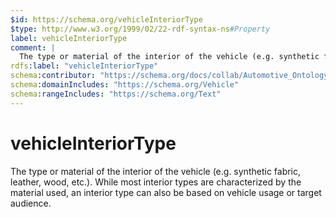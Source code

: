 ```yaml
---
$id: https://schema.org/vehicleInteriorType
$type: http://www.w3.org/1999/02/22-rdf-syntax-ns#Property
label: vehicleInteriorType
comment: |
  The type or material of the interior of the vehicle (e.g. synthetic fabric, leather, wood, etc.). While most interior types are characterized by the material used, an interior type can also be based on vehicle usage or target audience.
rdfs:label: "vehicleInteriorType"
schema:contributor: "https://schema.org/docs/collab/Automotive_Ontology_Working_Group"
schema:domainIncludes: "https://schema.org/Vehicle"
schema:rangeIncludes: "https://schema.org/Text"
---
```


# vehicleInteriorType

The type or material of the interior of the vehicle (e.g. synthetic fabric, leather, wood, etc.). While most interior types are characterized by the material used, an interior type can also be based on vehicle usage or target audience.

